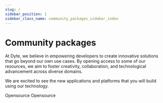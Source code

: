 ```yaml
---
slug: /
sidebar_position: 1
sidebar_class_name: community_packages_sidebar_index
---
```


# Community packages

At Dyte, we believe in empowering developers to create innovative solutions that go beyond our own use cases. By opening access to some of our resources, we aim to foster creativity, collaboration, and technological advancement across diverse domains.

We are excited to see the new applications and platforms that you will build using our technology.

<CardSection id="packages" title="Packages">
  <Card
    title="Device Emulator"
    to="/community-packages/device-emulator"
    description="Simulate media devices within your browser, by providing a seamless testing environment and enabling more efficient development and debugging."
    tag={{
      label: 'OSS',
      color: '#2160FD',
      description: 'Opensource Software',
    }}
  >
    <span class="community-tag">Opensource</span>
  </Card>
  <Card
    title="Socket IO Client"
    to="/community-packages/socketio-client"
    description="SocketIO Client library for Android / iOS / JVM. Kotlin multi-platform port of socket.io client library"
    tag={{
      label: 'OSS',
      color: '#2160FD',
      description: 'Opensource Software',
    }}
  >
    <span class="community-tag">Opensource</span>
  </Card>
  <Card
    title="Troubleshooter (Coming soon)"
    description="Our diagnostic tool designed to analyze, identify, and resolve real-time communication issues, enhancing connection stability and performance."
  />
</CardSection>

<head>
  <title>Community Packages Community packages</title>
</head>
